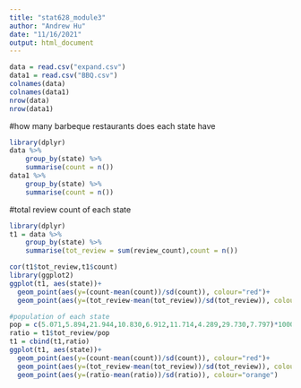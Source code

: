 ```yaml
---
title: "stat628_module3"
author: "Andrew Hu"
date: "11/16/2021"
output: html_document
---
```


```r
data = read.csv("expand.csv")
data1 = read.csv("BBQ.csv")
colnames(data)
colnames(data1)
nrow(data)
nrow(data1)
```

#how many barbeque restaurants does each state have
```r
library(dplyr)
data %>%
    group_by(state) %>%
    summarise(count = n())  
data1 %>%
    group_by(state) %>%
    summarise(count = n())  
```

#total review count of each state
```r

library(dplyr)
t1 = data %>%
    group_by(state) %>%
    summarise(tot_review = sum(review_count),count = n())

cor(t1$tot_review,t1$count)
library(ggplot2)
ggplot(t1, aes(state))+                  
  geom_point(aes(y=(count-mean(count))/sd(count)), colour="red")+
  geom_point(aes(y=(tot_review-mean(tot_review))/sd(tot_review)), colour="blue") 

#population of each state
pop = c(5.071,5.894,21.944,10.830,6.912,11.714,4.289,29.730,7.797)*1000000
ratio = t1$tot_review/pop
t1 = cbind(t1,ratio)
ggplot(t1, aes(state))+                  
  geom_point(aes(y=(count-mean(count))/sd(count)), colour="red")+
  geom_point(aes(y=(tot_review-mean(tot_review))/sd(tot_review)), colour="blue")+ 
  geom_point(aes(y=(ratio-mean(ratio))/sd(ratio)), colour="orange") 
```